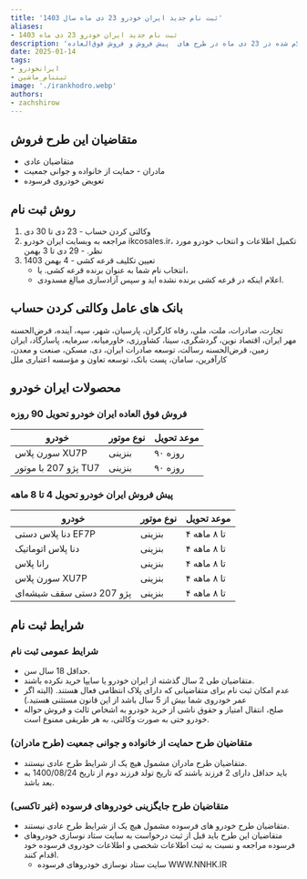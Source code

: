 ```yaml
---
title: 'ثبت نام جدید ایران خودرو 23 دی ماه سال 1403'
aliases: 
- ثبت نام جدید ایران خودرو 23 دی ماه 1403
description: 'شرایط جدید فروش ایران خودرو اعلام شده در 23 دی ماه در طرح های  پیش فروش و فروش فوق‌العاده'
date: 2025-01-14
tags: 
- ایرانخودرو
- ثبتنام_ماشین
image: './irankhodro.webp'
authors: 
- zachshirow
---
```



## متقاضیان این طرح فروش

- متقاضیان عادی 
- مادران - حمایت از خانواده و جوانی جمعیت
- تعویض خودروی فرسوده

## روش ثبت نام

1. وکالتی کردن حساب - 23 دی تا 30 دی
2. مراجعه به وبسایت ایران خودرو ikcosales.ir، تکمیل اطلاعات و انتخاب خودرو مورد نظر. - 29 دی تا 3 بهمن
3. تعیین تکلیف قرعه کشی - 4 بهمن 1403
	- انتخاب نام شما به عنوان برنده قرعه کشی. یا، 
	- اعلام اینکه در قرعه کشی برنده نشده اید و سپس آزادسازی مبالغ مسدودی. 
   

## بانک های عامل وکالتی کردن حساب

تجارت، صادرات، ملت، ملی، رفاه کارگران، پارسیان، شهر، سپه، آینده، قرض‌الحسنه مهر ایران، اقتصاد نوین، گردشگری، سینا، کشاورزی، خاورمیانه، سرمایه، پاسارگاد، ایران زمین، قرض‌الحسنه رسالت، توسعه صادرات ایران، دی، مسکن، صنعت و معدن، کارآفرین، سامان، پست بانک، توسعه تعاون و مؤسسه اعتباری ملل
## محصولات ایران خودرو

### فروش فوق‌ العاده ایران خودرو تحویل 90 روزه

| **خودرو**            | **نوع موتور** | **موعد تحویل** |
| -------------------- | ------------- | -------------- |
| سورن پلاس XU7P       | بنزینی        | ۹۰ روزه        |
| پژو 207 با موتور TU7 | بنزینی        | ۹۰ روزه        |

### پیش فروش ایران خودرو تحویل 4 تا 8 ماهه

| **خودرو**                | **نوع موتور** | **موعد تحویل** |
| ------------------------ | ------------- | -------------- |
| دنا پلاس دستی EF7P       | بنزینی        | ۴ تا ۸ ماهه    |
| دنا پلاس اتوماتیک        | بنزینی        | ۴ تا ۸ ماهه    |
| رانا پلاس                | بنزینی        | ۴ تا ۸ ماهه    |
| سورن پلاس XU7P           | بنزینی        | ۴ تا ۸ ماهه    |
| پژو 207 دستی سقف شیشه‌ای | بنزینی        | ۴ تا ۸ ماهه    |

## شرایط ثبت نام
### شرایط عمومی ثبت نام

- حداقل 18 سال سن.
- متقاضیان طی 2 سال گذشته از ایران خودرو یا سایپا خرید نکرده باشند. 
- عدم امکان ثبت نام برای متقاضیانی که دارای پلاک انتظامی فعال هستند. 
  (البته اگر عمر خودروی شما بیش از 5 سال باشد از این قانون مستثنی هستید.)
- صلح، انتقال امتیاز و حقوق ناشی از خرید خودرو به اشخاص ثالث و فروش حواله خودرو حتی به صورت وکالتی، به هر طریقی ممنوع است.

### متقاضیان طرح حمایت از خانواده و جوانی جمعیت (طرح مادران)

- متقاضیان طرح مادران مشمول هیچ یک از شرایط طرح عادی نیستند. 
- باید حداقل دارای 2 فرزند باشند که تاریخ تولد فرزند دوم از تاریخ 1400/08/24 به بعد باشد. 

### متقاضیان طرح جایگزینی خودروهای فرسوده (غیر تاکسی)

- متقاضیان طرح خودرو های فرسوده مشمول هیچ یک از شرایط طرح عادی نیستند. 
- متقاضیان این طرح باید قبل از ثبت درخواست به سایت ستاد نوسازی خودروهای فرسوده مراجعه و نسبت به ثبت اطلاعات شخصی و اطلاعات خودروی فرسوده خود اقدام کنند.
	- سایت ستاد نوسازی خودروهای فرسوده WWW.NNHK.IR

